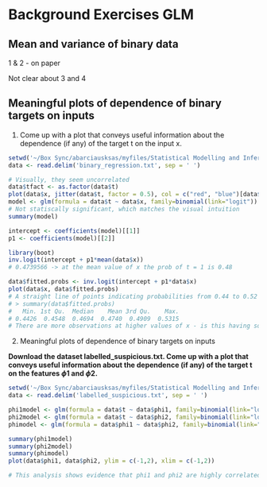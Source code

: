 # Background Exercises GLM

## Mean and variance of binary data

1 & 2 - on paper

Not clear about 3 and 4

## Meaningful plots of dependence of binary targets on inputs

1. Come up with a plot that conveys useful information about the dependence (if any) of the target t on the input x.

```r
setwd('~/Box Sync/abarciausksas/myfiles/Statistical Modelling and Inference/week4')
data <- read.delim('binary_regression.txt', sep = ' ')

# Visually, they seem uncorrelated
data$tfact <- as.factor(data$t)
plot(data$x, jitter(data$t, factor = 0.5), col = c("red", "blue")[data$tfact])
model <- glm(formula = data$t ~ data$x, family=binomial(link="logit"))
# Not statiscally significant, which matches the visual intuition
summary(model)

intercept <- coefficients(model)[[1]]
p1 <- coefficients(model)[[2]]

library(boot)
inv.logit(intercept + p1*mean(data$x))
# 0.4739566 -> at the mean value of x the prob of t = 1 is 0.48

data$fitted.probs <- inv.logit(intercept + p1*data$x)
plot(data$x, data$fitted.probs)
# A straight line of points indicating probabilities from 0.44 to 0.52
# > summary(data$fitted.probs)
#   Min. 1st Qu.  Median    Mean 3rd Qu.    Max. 
# 0.4426  0.4548  0.4694  0.4740  0.4909  0.5315 
# There are more observations at higher values of x - is this having some impact on the linear distribution of the inv.logit function?
```

2. Meaningful plots of dependence of binary targets on inputs

**Download the dataset labelled_suspicious.txt. Come up with a plot that conveys useful information about the dependence (if any) of the target t on the features $\phi1$ and $\phi2$.**

```r
setwd('~/Box Sync/abarciausksas/myfiles/Statistical Modelling and Inference/week4')
data <- read.delim('labelled_suspicious.txt', sep = ' ')

phi1model <- glm(formula = data$t ~ data$phi1, family=binomial(link="logit"))
phi2model <- glm(formula = data$t ~ data$phi2, family=binomial(link="logit"))
phimodel <- glm(formula = data$phi1 ~ data$phi2, family=binomial(link="logit"))

summary(phi1model)
summary(phi2model)
summary(phimodel)
plot(data$phi1, data$phi2, ylim = c(-1,2), xlim = c(-1,2))

# This analysis shows evidence that phi1 and phi2 are highly correlated (phi1 is 0.5 of phi2)
```
